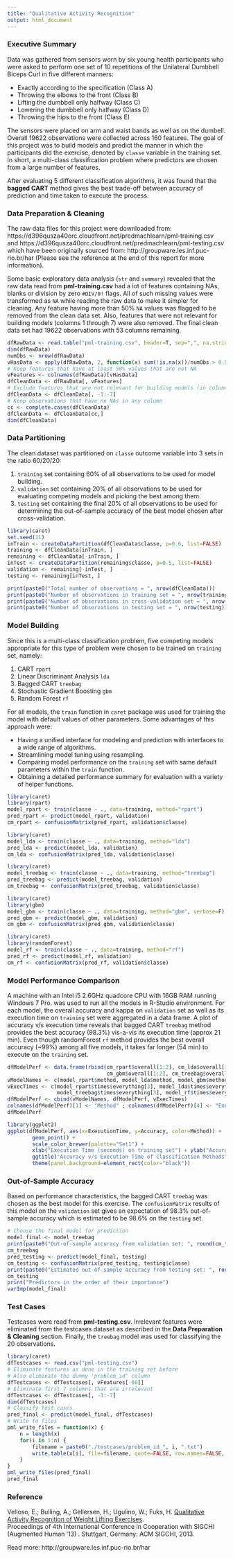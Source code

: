 ```yaml
---
title: "Qualitative Activity Recognition"
output: html_document
---
```


### Executive Summary
Data was gathered from sensors worn by six young health participants who were asked to perform one set of 10 repetitions of the Unilateral Dumbbell Biceps Curl in five different manners:

- Exactly according to the specification (Class A)
- Throwing the elbows to the front (Class B)
- Lifting the dumbbell only halfway (Class C)  
- Lowering the dumbbell only halfway (Class D)
- Throwing the hips to the front (Class E)

The sensors were placed on arm and waist bands as well as on the dumbell. Overall 19622 observations were collected across 160 features. The goal of this project was to build models and predict the manner in which the participants did the exercise, denoted by `classe` variable in the training set. In short, a multi-class classification problem where predictors are chosen from a large number of features.  
  
After evaluating 5 different classification algorithms, it was found that the **bagged CART** method gives the best trade-off between accuracy of prediction and time taken to execute the process.

### Data Preparation & Cleaning
The raw data files for this project were downloaded from:
https://d396qusza40orc.cloudfront.net/predmachlearn/pml-training.csv
and
https://d396qusza40orc.cloudfront.net/predmachlearn/pml-testing.csv
which have been originally sourced from:
http://groupware.les.inf.puc-rio.br/har
(Please see the reference at the end of this report for more information).

Some basic exploratory data analysis (`str` and `summary`) revealed that the raw data read from **pml-training.csv** had a lot of features containing NAs, blanks or division by zero `#DIV/0!` flags. All of such missing values were transformed as `NA` while reading the raw data to make it simpler for cleaning. 
Any feature having more than 50% `NA` values was flagged to be removed from the clean data set.
Also, features that were not relevant for building models (columns 1 through 7) were also removed.
The final clean data set had 19622 observations with 53 columns remaining.
```r
dfRawData <- read.table("pml-training.csv", header=T, sep=",", na.strings=c("NA", " ", "#DIV/0!"))
dim(dfRawData)
numObs <- nrow(dfRawData)
vHasData <- apply(dfRawData, 2, function(x) sum(!is.na(x))/numObs > 0.5)
# Keep features that have at least 50% values that are not NA
vFeatures <- colnames(dfRawData)[vHasData]
dfCleanData <- dfRawData[, vFeatures]
# Exclude features that are not relevant for building models (in columns 1 to 7)
dfCleanData <- dfCleanData[, -1:-7]
# Keep observations that have no NAs in any column
cc <- complete.cases(dfCleanData)
dfCleanData <- dfCleanData[cc,]
dim(dfCleanData)
```

### Data Partitioning
The clean dataset was partitioned on `classe` outcome variable into 3 sets in the ratio 60/20/20:  

1. `training` set containing 60% of all observations to be used for model building.
2. `validation` set containing 20% of all observations to be used for evaluating competing models and picking the best among them.
3. `testing` set containing the final 20% of all observations to be used for determining the out-of-sample accuracy of the best model chosen after cross-validation.
```r
library(caret)
set.seed(11)
inTrain <- createDataPartition(dfCleanData$classe, p=0.6, list=FALSE)
training <- dfCleanData[inTrain, ]
remaining <- dfCleanData[-inTrain, ]
inTest <- createDataPartition(remaining$classe, p=0.5, list=FALSE) 
validation <- remaining[-inTest, ]
testing <- remaining[inTest, ]
```
```r
print(paste0("Total number of observations = ", nrow(dfCleanData)))
print(paste0("Number of observations in training set = ", nrow(training)))
print(paste0("Number of observations in cross-validation set = ", nrow(validation)))
print(paste0("Number of observations in testing set = ", nrow(testing)))
```

### Model Building
Since this is a multi-class classification problem, five competing models appropriate for this type of problem were chosen to be trained on `training` set, namely:

1. CART `rpart`
2. Linear Discriminant Analysis `lda`
3. Bagged CART `treebag`
4. Stochastic Gradient Boosting `gbm`
5. Random Forest `rf`

For all models, the `train` function in `caret` package was used for training the model with default values of other parameters. Some advantages of this approach were:

- Having a unified interface for modeling and prediction with interfaces to a wide range of algorithms. 
- Streamlining model tuning using resampling.
- Comparing model performance on the `training` set with same default parameters within the `train` function.
- Obtaining a detailed performance summary for evaluation with a variety of helper functions.

```r
library(caret)
library(rpart)
model_rpart <- train(classe ~ ., data=training, method="rpart")
pred_rpart <- predict(model_rpart, validation)
cm_rpart <- confusionMatrix(pred_rpart, validation$classe)
```

```r
library(caret)
model_lda <- train(classe ~ ., data=training, method="lda")
pred_lda <- predict(model_lda, validation)
cm_lda <- confusionMatrix(pred_lda, validation$classe)
```

```r
library(caret)
model_treebag <- train(classe ~ ., data=training, method="treebag")
pred_treebag <- predict(model_treebag, validation)
cm_treebag <- confusionMatrix(pred_treebag, validation$classe)
```

```r
library(caret)
library(gbm)
model_gbm <- train(classe ~ ., data=training, method="gbm", verbose=F)
pred_gbm <- predict(model_gbm, validation)
cm_gbm <- confusionMatrix(pred_gbm, validation$classe)
```

```r
library(caret)
library(randomForest)
model_rf <- train(classe ~ ., data=training, method="rf")
pred_rf <- predict(model_rf, validation)
cm_rf <- confusionMatrix(pred_rf, validation$classe)
```

### Model Performance Comparison
A machine with an Intel i5 2.6GHz quadcore CPU with 16GB RAM running Windows 7 Pro. was used to run all the models in R-Studio environment.
For each model, the overall accuracy and kappa on `validation` set as well as its execution time on `training` set were aggregated in a data frame. A plot of accuracy v/s execution time reveals that bagged CART `treebag` method provides the best accuracy (98.3%) vis-a-vis its execution time (approx 21 min). Even though randomForest `rf` method provides the best overall accuracy (~99%) among all five models, it takes far longer (54 min) to execute on the `training` set.
```r
dfModelPerf <- data.frame(rbind(cm_rpart$overall[1:2], cm_lda$overall[1:2], 
                                cm_gbm$overall[1:2], cm_treebag$overall[1:2], cm_rf$overall[1:2]))
vModelNames <- c(model_rpart$method, model_lda$method, model_gbm$method, model_treebag$method, model_rf$method)
vExecTimes <- c(model_rpart$times$everything[3], model_lda$times$everything[3], model_gbm$times$everything[3],
                model_treebag$times$everything[3], model_rf$times$everything[3])
dfModelPerf <- cbind(vModelNames, dfModelPerf, vExecTimes)
colnames(dfModelPerf)[1] <- "Method" ; colnames(dfModelPerf)[4] <- "ExecutionTime"
dfModelPerf
```

```r
library(ggplot2)
ggplot(dfModelPerf, aes(x=ExecutionTime, y=Accuracy, color=Method)) + 
        geom_point() + 
        scale_color_brewer(palette="Set1") + 
        xlab("Execution Time (seconds) on training set") + ylab("Accuracy on validation set") +
        ggtitle("Accuracy v/s Execution Time of Classification Methods") + 
        theme(panel.background=element_rect(color="black"))
```

### Out-of-Sample Accuracy
Based on performance characteristics, the bagged CART `treebag` was chosen as the best model for this exercise. The `confusionMatrix` results of this model on the `validation` set gives an expectation of 98.3% out-of-sample accuracy which is estimated to be 98.6% on the `testing` set.
```r
# Choose the final model for prediction
model_final <- model_treebag
print(paste0("Out-of-sample accuracy from validation set: ", round(cm_treebag$overall[1],3)))
cm_treebag
pred_testing <- predict(model_final, testing)
cm_testing <- confusionMatrix(pred_testing, testing$classe)
print(paste0("Estimated out-of-sample accuracy from testing set: ", round(cm_testing$overall[1],3)))
cm_testing
print("Predictors in the order of their importance")
varImp(model_final)
```

### Test Cases
Testcases were read from **pml-testing.csv**. Irrelevant features were eliminated from the testcases dataset as described in the **Data Preparation & Cleaning** section. Finally, the `treebag` model was used for classifying the 20 observations.
```r
library(caret)
dfTestcases <- read.csv("pml-testing.csv")
# Eliminate features as done in the training set before
# Also eliminate the dummy 'problem_id' column
dfTestcases <- dfTestcases[, vFeatures[-60]]
# Eliminate first 7 columns that are irrelevant
dfTestcases <- dfTestcases[, -1:-7]
dim(dfTestcases)
# Classify test cases
pred_final <- predict(model_final, dfTestcases)
# Write to files
pml_write_files = function(x) {
    n = length(x)
    for(i in 1:n) {
        filename = paste0("./testcases/problem_id_", i, ".txt")
        write.table(x[i], file=filename, quote=FALSE, row.names=FALSE, col.names=FALSE)
    }
}
pml_write_files(pred_final)
pred_final
```

### Reference
Velloso, E.; Bulling, A.; Gellersen, H.; Ugulino, W.; Fuks, H. [Qualitative Activity Recognition of Weight Lifting Exercises](http://groupware.les.inf.puc-rio.br/public/papers/2013.Velloso.QAR-WLE.pdf).  
Proceedings of 4th International Conference in Cooperation with SIGCHI (Augmented Human '13) . Stuttgart, Germany: ACM SIGCHI, 2013.

Read more: http://groupware.les.inf.puc-rio.br/har
